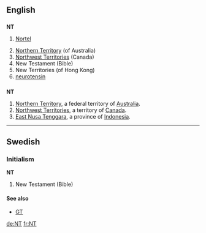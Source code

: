 ==English==
{{wikipedia}}

==={{initialism}}===
'''NT'''

# {{stock symbol}} [[w:Nortel|Nortel]]
# [[Northern Territory]] (of Australia)
# [[Northwest Territories]] (Canada)
# New Testament (Bible)
# New Territories (of Hong Kong)
# [[neurotensin]]
==={{abbreviation}}===
'''NT'''
#[[Northern Territory]], a federal territory of [[Australia]].
#[[Northwest Territories]], a territory of [[Canada]].
#[[East Nusa Tenggara]], a province of [[Indonesia]].

----

==Swedish==

===Initialism===
'''NT'''

# New Testament (Bible)

====See also====
*[[GT]]

[[de:NT]]
[[fr:NT]]